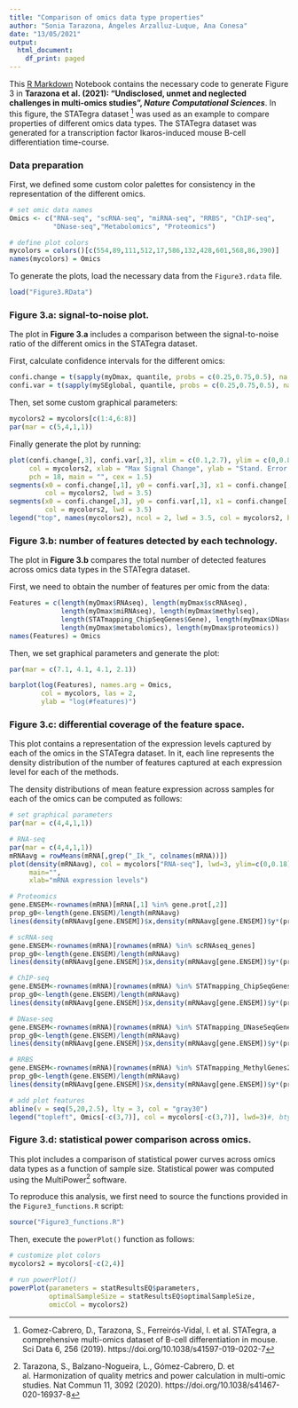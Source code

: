 ```yaml
---
title: "Comparison of omics data type properties"
author: "Sonia Tarazona, Ángeles Arzalluz-Luque, Ana Conesa"
date: "13/05/2021"
output:
  html_document:
    df_print: paged
---
```


This [R Markdown](http://rmarkdown.rstudio.com) Notebook contains the necessary
code to generate Figure 3 in **Tarazona et al. (2021): "Undisclosed, unmet and
neglected challenges in multi-omics studies", *Nature Computational Sciences***. 
In this figure, the STATegra dataset [^1] was used as an example to compare properties 
of different omics data types. The STATegra dataset was generated for a transcription 
factor Ikaros-induced mouse B-cell differentiation time-course.

### Data preparation

First, we defined some custom color palettes for consistency in the representation
of the different omics.

```r
# set omic data names
Omics <- c("RNA-seq", "scRNA-seq", "miRNA-seq", "RRBS", "ChIP-seq", 
           "DNase-seq","Metabolomics", "Proteomics")

# define plot colors
mycolors = colors()[c(554,89,111,512,17,586,132,428,601,568,86,390)]
names(mycolors) = Omics
```

To generate the plots, load the necessary data from the `Figure3.rdata` file.

```r
load("Figure3.RData")
```




### Figure 3.a: signal-to-noise plot.

The plot in **Figure 3.a** includes a comparison between the signal-to-noise 
ratio of the different omics in the STATegra dataset.

First, calculate confidence intervals for the different omics:

```r
confi.change = t(sapply(myDmax, quantile, probs = c(0.25,0.75,0.5), na.rm = TRUE))
confi.var = t(sapply(mySEglobal, quantile, probs = c(0.25,0.75,0.5), na.rm = TRUE))
```

Then, set some custom graphical parameters:

```r
mycolors2 = mycolors[c(1:4,6:8)]
par(mar = c(5,4,1,1))
```

Finally generate the plot by running:

```r
plot(confi.change[,3], confi.var[,3], xlim = c(0.1,2.7), ylim = c(0,0.8), 
     col = mycolors2, xlab = "Max Signal Change", ylab = "Stand. Error per Condition", 
     pch = 18, main = "", cex = 1.5)
segments(x0 = confi.change[,1], y0 = confi.var[,3], x1 = confi.change[,2], y1 = confi.var[,3], 
         col = mycolors2, lwd = 3.5)
segments(x0 = confi.change[,3], y0 = confi.var[,1], x1 = confi.change[,3], y1 = confi.var[,2], 
         col = mycolors2, lwd = 3.5)
legend("top", names(mycolors2), ncol = 2, lwd = 3.5, col = mycolors2, bty = "n", cex = 1)
```




### Figure 3.b: number of features detected by each technology.

The plot in **Figure 3.b** compares the total number of detected features across
omics data types in the STATegra dataset.

First, we need to obtain the number of features per omic from the data:

```r
Features = c(length(myDmax$RNAseq), length(myDmax$scRNAseq),
             length(myDmax$miRNAseq), length(myDmax$methylseq),
             length(STATmapping_ChipSeqGenes$Gene), length(myDmax$DNaseSeq),
             length(myDmax$metabolomics), length(myDmax$proteomics))
names(Features) = Omics
```


Then, we set graphical parameters and generate the plot:

```r
par(mar = c(7.1, 4.1, 4.1, 2.1)) 

barplot(log(Features), names.arg = Omics, 
        col = mycolors, las = 2,
        ylab = "log(#features)")
```




### Figure 3.c: differential coverage of the feature space.

This plot contains a representation of the expression levels captured by each of
the omics in the STATegra dataset. In it, each line represents the density distribution
of the number of features captured at each expression level for each of the methods.

The density distributions of mean feature expression across samples for each of 
the omics can be computed as follows:


```r
# set graphical parameters
par(mar = c(4,4,1,1))

# RNA-seq
par(mar = c(4,4,1,1))
mRNAavg = rowMeans(mRNA[,grep("_Ik_", colnames(mRNA))])
plot(density(mRNAavg), col = mycolors["RNA-seq"], lwd=3, ylim=c(0,0.18), xlim=c(4,20), lty=1,
     main="",
     xlab="mRNA expression levels")

# Proteomics
gene.ENSEM<-rownames(mRNA)[mRNA[,1] %in% gene.prot[,2]]
prop_g0<-length(gene.ENSEM)/length(mRNAavg)
lines(density(mRNAavg[gene.ENSEM])$x,density(mRNAavg[gene.ENSEM])$y*(prop_g0), col = mycolors["Proteomics"], lwd=3,lty=1)

# scRNA-seq
gene.ENSEM<-rownames(mRNA)[rownames(mRNA) %in% scRNAseq_genes]
prop_g0<-length(gene.ENSEM)/length(mRNAavg)
lines(density(mRNAavg[gene.ENSEM])$x,density(mRNAavg[gene.ENSEM])$y*(prop_g0), col = mycolors["scRNA-seq"], lwd=3, lty=1)

# ChIP-seq
gene.ENSEM<-rownames(mRNA)[rownames(mRNA) %in% STATmapping_ChipSeqGenes[,"Gene"]]
prop_g0<-length(gene.ENSEM)/length(mRNAavg)
lines(density(mRNAavg[gene.ENSEM])$x,density(mRNAavg[gene.ENSEM])$y*(prop_g0), col = mycolors["ChIP-seq"], lwd=3, lty=1)

# DNase-seq
gene.ENSEM<-rownames(mRNA)[rownames(mRNA) %in% STATmapping_DNaseSeqGenes2[,"Gene"]]
prop_g0<-length(gene.ENSEM)/length(mRNAavg)
lines(density(mRNAavg[gene.ENSEM])$x,density(mRNAavg[gene.ENSEM])$y*(prop_g0), col = mycolors["DNase-seq"], lwd=3,lty=1)

# RRBS
gene.ENSEM<-rownames(mRNA)[rownames(mRNA) %in% STATmapping_MethylGenes2[,"Gene"]]
prop_g0<-length(gene.ENSEM)/length(mRNAavg)
lines(density(mRNAavg[gene.ENSEM])$x,density(mRNAavg[gene.ENSEM])$y*(prop_g0), col = mycolors["RRBS"], lwd=3, lty = 1)

# add plot features
abline(v = seq(5,20,2.5), lty = 3, col = "gray30")
legend("topleft", Omics[-c(3,7)], col = mycolors[-c(3,7)], lwd=3)#, bty = "n")
```


### Figure 3.d: statistical power comparison across omics.

This plot includes a comparison of statistical power curves across omics
data types as a function of sample size. Statistical power was computed using the
MultiPower[^2] software.

To reproduce this analysis, we first need to source the functions provided in the
`Figure3_functions.R` script:

```r
source("Figure3_functions.R")
```

Then, execute the `powerPlot()` function as follows:

```r
# customize plot colors
mycolors2 = mycolors[-c(2,4)]

# run powerPlot()
powerPlot(parameters = statResultsEQ$parameters, 
          optimalSampleSize = statResultsEQ$optimalSampleSize, 
          omicCol = mycolors2)

```




[^1]: Gomez-Cabrero, D., Tarazona, S., Ferreirós-Vidal, I. et al. STATegra, a comprehensive multi-omics dataset of B-cell differentiation in mouse. Sci Data 6, 256 (2019). https://doi.org/10.1038/s41597-019-0202-7

[^2]: Tarazona, S., Balzano-Nogueira, L., Gómez-Cabrero, D. et al. Harmonization of quality metrics and power calculation in multi-omic studies. Nat Commun 11, 3092 (2020). https://doi.org/10.1038/s41467-020-16937-8
